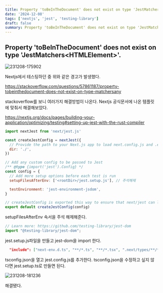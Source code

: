 ```yaml
---
title: Property 'toBeInTheDocument' does not exist on type 'JestMatchers<HTMLElement>'.
date: '2024-12-08'
tags: ['nextjs', 'jest', 'testing-library']
draft: false
summary: Property 'toBeInTheDocument' does not exist on type 'JestMatchers<HTMLElement>'. 해결하기
---
```


## Property 'toBeInTheDocument' does not exist on type 'JestMatchers\<HTMLElement\>'.

![231208-175902](/static/images/jest-matcher-type-not-exist/231208-175902.png)

Nextjs에서 테스팅하던 중 위와 같은 경고가 발생했다.

https://stackoverflow.com/questions/57861187/property-tobeinthedocument-does-not-exist-on-type-matchersany

stackoverflow를 보니 여러가지 해결방법이 나온다.
Nextjs 공식문서에 나온 템플릿에 맞춰서 해결해보았다.

https://nextjs.org/docs/pages/building-your-application/optimizing/testing#setting-up-jest-with-the-rust-compiler

```javascript:jest.config.js
import nextJest from 'next/jest.js'

const createJestConfig = nextJest({
  // Provide the path to your Next.js app to load next.config.js and .env files in your test environment
  dir: './',
})

// Add any custom config to be passed to Jest
/** @type {import('jest').Config} */
const config = {
  // Add more setup options before each test is run
  setupFilesAfterEnv: ['<rootDir>/jest.setup.js'], // 주석해제

  testEnvironment: 'jest-environment-jsdom',
}

// createJestConfig is exported this way to ensure that next/jest can load the Next.js config which is async
export default createJestConfig(config)
```

setupFilesAfterEnv 속서을 주석 해제해준다.

```javascript:jest.setup.js
// Learn more: https://github.com/testing-library/jest-dom
import "@testing-library/jest-dom";
```

jest.setup.js파일을 만들고 jest-dom을 import 한다.

```json:tsconfig.json
  "include": ["next-env.d.ts", "**/*.ts", "**/*.tsx", ".next/types/**/*.ts", "jest.setup.js"],
```

tsconfig.json을 열고 jest.config.js를 추가한다. tsconfig.json을 수정하고 싶지 않다면 jest.setup.ts로 만들면 된다.

![231208-181236](/static/images/jest-matcher-type-not-exist/231208-181236.png)

해결됐다.
